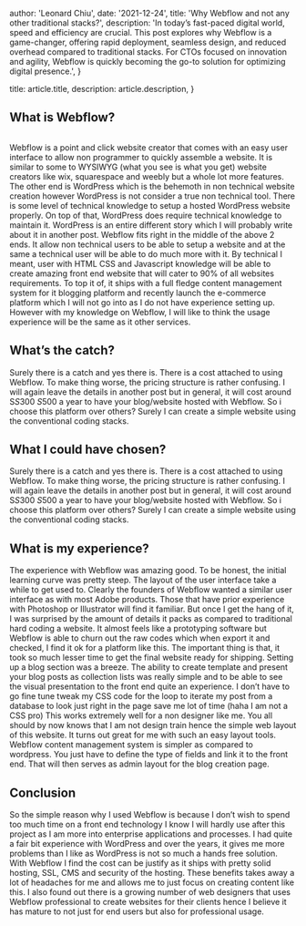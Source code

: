 
  author: 'Leonard Chiu',
  date: '2021-12-24',
  title: 'Why Webflow and not any other traditional stacks?',
  description:
    'In today’s fast-paced digital world, speed and efficiency are crucial. This post explores why Webflow is a game-changer, offering rapid deployment, seamless design, and reduced overhead compared to traditional stacks. For CTOs focused on innovation and agility, Webflow is quickly becoming the go-to solution for optimizing digital presence.',
}

  title: article.title,
  description: article.description,
}


## What is Webflow?

<Image src={webFlow} alt="" />

Webflow is a point and click website creator that comes with an easy user interface to allow non programmer to quickly assemble a website. It is similar to some to WYSIWYG (what you see is what you get) website creators like wix, squarespace and weebly but a whole lot more features. The other end is WordPress which is the behemoth in non technical website creation however WordPress is not consider a true non technical tool. There is some level of technical knowledge to setup a hosted WordPress website properly. On top of that, WordPress does require technical knowledge to maintain it. WordPress is an entire different story which I will probably write about it in another post. Webflow fits right in the middle of the above 2 ends. It allow non technical users to be able to setup a website and at the same a technical user will be able to do much more with it. By technical I meant, user with HTML CSS and Javascript knowledge will be able to create amazing front end website that will cater to 90% of all websites requirements. To top it of, it ships with a full fledge content management system for it blogging platform and recently launch the e-commerce platform which I will not go into as I do not have experience setting up. However with my knowledge on Webflow, I will like to think the usage experience will be the same as it other services.

## What’s the catch?

Surely there is a catch and yes there is. There is a cost attached to using Webflow. To make thing worse, the pricing structure is rather confusing. I will again leave the details in another post but in general, it will cost around S$S300 ~ S$500 a year to have your blog/website hosted with Webflow. So i choose this platform over others? Surely I can create a simple website using the conventional coding stacks.

## What I could have chosen?

Surely there is a catch and yes there is. There is a cost attached to using Webflow. To make thing worse, the pricing structure is rather confusing. I will again leave the details in another post but in general, it will cost around S$S300 ~ S$500 a year to have your blog/website hosted with Webflow. So i choose this platform over others? Surely I can create a simple website using the conventional coding stacks.

## What is my experience?

The experience with Webflow was amazing good. To be honest, the initial learning curve was pretty steep. The layout of the user interface take a while to get used to. Clearly the founders of Webflow wanted a similar user interface as with most Adobe products. Those that have prior experience with Photoshop or Illustrator will find it familiar. But once I get the hang of it, I was surprised by the amount of details it packs as compared to traditional hard coding a website. It almost feels like a prototyping software but Webflow is able to churn out the raw codes which when export it and checked, I find it ok for a platform like this. The important thing is that, it took so much lesser time to get the final website ready for shipping. Setting up a blog section was a breeze. The ability to create template and present your blog posts as collection lists was really simple and to be able to see the visual presentation to the front end quite an experience. I don’t have to go fine tune tweak my CSS code for the loop to iterate my post from a database to look just right in the page save me lot of time (haha I am not a CSS pro) This works extremely well for a non designer like me. You all should by now knows that I am not design train hence the simple web layout of this website. It turns out great for me with such an easy layout tools. Webflow content management system is simpler as compared to wordpress. You just have to define the type of fields and link it to the front end. That will then serves as admin layout for the blog creation page.

## Conclusion

So the simple reason why I used Webflow is because I don’t wish to spend too much time on a front end technology I know I will hardly use after this project as I am more into enterprise applications and processes. I had quite a fair bit experience with WordPress and over the years, it gives me more problems than I like as WordPress is not so much a hands free solution. With Webflow I find the cost can be justify as it ships with pretty solid hosting, SSL, CMS and security of the hosting. These benefits takes away a lot of headaches for me and allows me to just focus on creating content like this. I also found out there is a growing number of web designers that uses Webflow professional to create websites for their clients hence I believe it has mature to not just for end users but also for professional usage.‍
